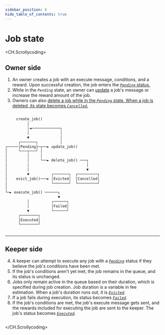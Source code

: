 ```yaml
---
sidebar_position: 6
hide_table_of_contents: true
---
```


# Job state

<CH.Scrollycoding>

## Owner side

1. An owner creates a job with an execute message, conditions, and a reward. Upon successful creation, the job enters the [_`Pending`_ status.](focus://2)
2. While in the _`Pending`_ state, an owner can [update](focus://7:9) a job's message or increase the reward amount of the job.
3. Owners can also [delete a job while in the _`Pending`_ state. When a job is deleted, its state becomes _`Cancelled`_.](focus://10[17:39],11[17:39],12[38:39],13[38:39],14[33:44],15[33:44],16[33:44])

```rust Job-Status

     create_job()
          │
          │◄─────────────┐
          │              │
          ▼              │
      ┌───────┐          │
┌─────│Pending├─┬──► update_job()
│     └───┬───┘ │
│         │     │
│         │     └──► delete_job() ───┐
│         │                          │
│         │                          ▼
│         ▼          ┌───────┐  ┌─────────┐
│    evict_job()───► │Evicted│  │Cancelled│
│                    └───────┘  └─────────┘
│          
└─► execute_job() ──────┐
                        ▼
          │          ┌──────┐
          │          │Failed│
          ▼          └──────┘
      ┌────────┐
      │Executed│
      └────────┘
                            
```

---

## Keeper side


4. A keeper can attempt to execute any job with a [_`Pending`_](focus://7:9) status if they believe the job's conditions have been met. 
5. If the job's conditions aren't yet met, the job remains in the queue, and its status is unchanged. 
6. Jobs only remain active in the queue based on their duration, which is specified during job creation. Job duration is a variable in fee estimation. When a job's duration runs out, it is [_`Evicted`_](focus://14[22:31],15[6:31],16[22:31]). 
7. If a job fails during execution, its status becomes [_`Failed`_](focus://20[22:30],21[22:30],22[22:30]). 
8. If the job's conditions are met, the job's execute message gets sent, and the rewards included for executing the job are sent to the keeper. The job's status becomes [_`Executed`_](focus://23[7:17],24[7:17],25[7:17]). 

```rust Job-Status

```
</CH.Scrollycoding>


